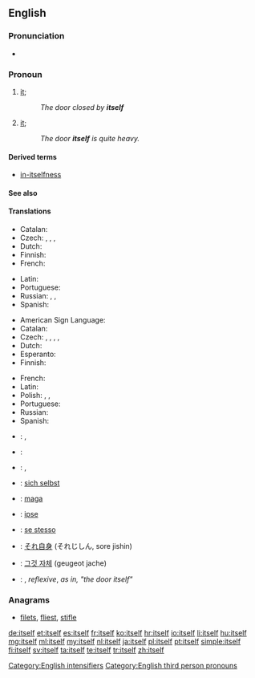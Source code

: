 ==English==

===Pronunciation===
* {{audio|en-us-itself.ogg|Audio (US)}}
*: {{rhymes|ɛlf}}

===Pronoun===
{{en-pron|desc=the third person singular, neuter, personal pronoun|the reflexive form of|it|masculine|himself|feminine|herself|plural|themselves}}

# {{reflexive}} [[it]]; {{non-gloss definition|A thing as the object of a verb or preposition that also appears as the subject}}
#: ''The door closed by '''itself'''''
# {{context|emphatic}} [[it]]; {{non-gloss definition|used to intensify the subject, especially to emphasize that it is the only participant in the predicate}}
#: ''The door '''itself''' is quite heavy.''

====Derived terms====
* [[in-itselfness]]

====See also====
{{English personal pronouns}}

====Translations====
{{trans-top|(reflexive) it}}
* Catalan: {{t+|ca|es}}
* Czech: {{t+|cs|sám}}, {{t+|cs|se}}, {{t+|cs|sebe}}, {{t-|cs|sám sebe}}
* Dutch: {{t+|nl|zichzelf}}
* Finnish: {{t-|fi|itsensä}}
* French: {{t+|fr|se}}
{{trans-mid}}
* Latin: {{t-|la|ipsum}}
* Portuguese: {{t+|pt|se}}
* Russian: {{t+|ru|-ся|tr=-sja|sc=Cyrl}}, {{t+|ru|себя|alt=себя́|tr=sebjá|sc=Cyrl}}, {{t-|ru|сам себя|alt=сам себя́|tr=sam sebjá|sc=Cyrl}}
* Spanish: {{t+|es|se}}
{{trans-bottom}}

{{trans-top|(emphatic) it}}
* American Sign Language: {{tø|ase|A@Chesthigh SmallFrontandback}}
* Catalan: {{t-|ca|mateix}}
* Czech: {{t+|cs|sám}}, {{t-|cs|samotný}}, {{t-|cs|o sobě}}, {{t-|cs|sám o sobě}}, {{t-|cs|jako takový}}
* Dutch: {{t+|nl|zelf}}
* Esperanto: {{t+|eo|mem}}
* Finnish: {{t+|fi|itse}}
{{trans-mid}}
* French: {{t+|fr|soi-même}}
* Latin: {{t-|la|ipsum}}
* Polish: {{t+|pl|sam|m}},  {{t+|pl|samo|n}},  {{t-|pl|sama|f}}
* Portuguese: {{t-|pt|si mesmo}}
* Russian: {{t+|ru|сам|tr=sam|sc=Cyrl}}
* Spanish: {{t-|es|sí mismo}}
{{trans-bottom}}

{{checktrans-top}}
* {{ttbc|Arabic}}: {{Arab|[[نفسه]]}} {{IPAchar|(nafsáhu)}} {{m}}, {{Arab|[[نفسها]]}} {{IPAchar|(nafsúha)}} {{f}}
* {{ttbc|cmn}}: {{t|cmn|它本身|tr=tā běn shēn}}
* {{ttbc|Esperanto}}: {{t+|eo|si}}, {{t+|eo|mem}}
* {{ttbc|German}}: [[sich selbst]]
* {{ttbc|Hungarian}}: [[maga]]
{{trans-mid}}
* {{ttbc|ia}}: [[ipse]]
* {{ttbc|Italian}}: [[se stesso]]
* {{ttbc|Japanese}}: [[それ自身]] (それじしん, sore jishin)
* {{ttbc|Korean}}: [[그것 자체]] (geugeot jache)
* {{ttbc|Swedish}}: {{t+|sv|sig}}, {{t-|sv|sig själv}} ''reflexive'', {{t-|sv|i sig}} ''as in, "the door itself"''
{{trans-bottom}}

===Anagrams===
* [[filets#English|filets]], [[fliest#English|fliest]], [[stifle#English|stifle]]

[[Category:English intensifiers]]
[[Category:English third person pronouns]]

[[de:itself]]
[[et:itself]]
[[es:itself]]
[[fr:itself]]
[[ko:itself]]
[[hr:itself]]
[[io:itself]]
[[li:itself]]
[[hu:itself]]
[[mg:itself]]
[[ml:itself]]
[[my:itself]]
[[nl:itself]]
[[ja:itself]]
[[pl:itself]]
[[pt:itself]]
[[simple:itself]]
[[fi:itself]]
[[sv:itself]]
[[ta:itself]]
[[te:itself]]
[[tr:itself]]
[[zh:itself]]